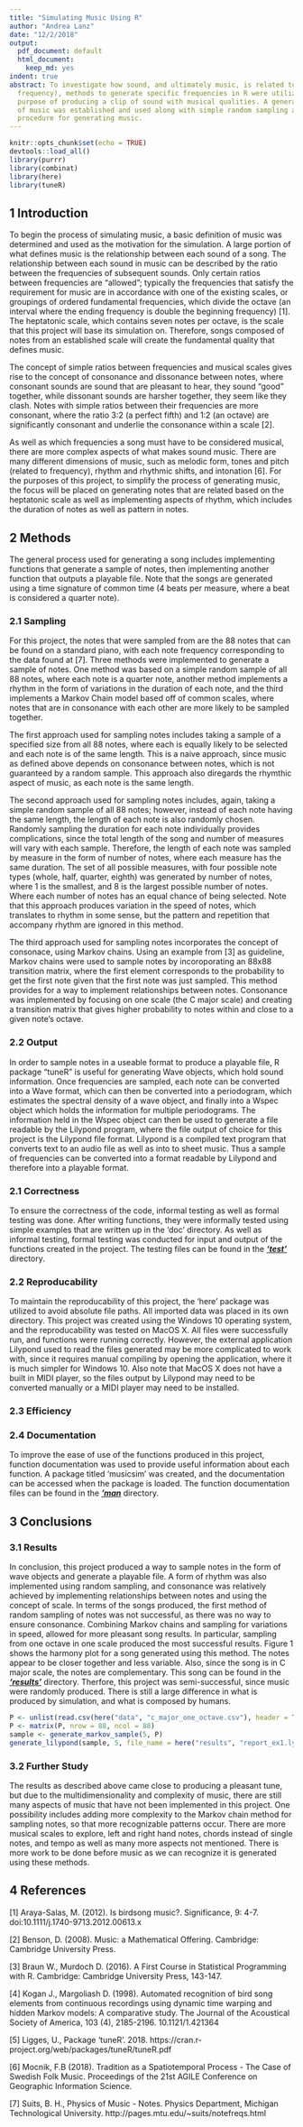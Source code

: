 ```yaml
---
title: "Simulating Music Using R"
author: "Andrea Lanz"
date: "12/2/2018"
output:
  pdf_document: default
  html_document:
    keep_md: yes
indent: true
abstract: To investigate how sound, and ultimately music, is related to data (specifically
  frequency), methods to generate specific frequencies in R were utilized for the
  purpose of producing a clip of sound with musical qualities. A general definition
  of music was established and used along with simple random sampling and a Markov Chain model to implement a
  procedure for generating music.
---
```


```r
knitr::opts_chunk$set(echo = TRUE)
devtools::load_all()
library(purrr)
library(combinat)
library(here)
library(tuneR)
```

## 1  Introduction
  To begin the process of simulating music, a basic definition of music was determined and used as the motivation for the simulation. A large portion of what defines music is the relationship between each sound of a song. The relationship between each sound in music can be described by the ratio between the frequencies of subsequent sounds. Only certain ratios between frequencies are "allowed"; typically the frequencies that satisfy the requirement for music are in accordance with one of the existing scales, or groupings of ordered fundamental frequencies, which divide the octave (an interval where the ending frequency is double the beginning frequency) [1]. The heptatonic scale, which contains seven notes per octave, is the scale that this project will base its simulation on. Therefore, songs composed of notes from an established scale will create the fundamental quality that defines music.  
  
The concept of simple ratios between frequencies and musical scales gives rise to the concept of consonance and dissonance between notes, where consonant sounds are sound that are pleasant to hear, they sound "good" together, while dissonant sounds are harsher together, they seem like they clash. Notes with simple ratios between their frequencies  are more consonant, where the ratio 3:2 (a perfect fifth) and 1:2 (an octave) are significantly consonant and underlie the consonance within a scale [2].

As well as which frequencies a song must have to be considered musical, there are more complex aspects of what makes sound music. There are many different dimensions of music, such as melodic form, tones and pitch (related to frequency), rhythm and rhythmic shifts, and intonation [6]. For the purposes of this project, to simplify the process of generating music, the focus will be placed on generating notes that are related based on the heptatonic scale as well as implementing aspects of rhythm, which includes the duration of notes as well as pattern in notes.

## 2 Methods
The general process used for generating a song includes implementing functions that generate a sample of notes, then implementing another function that outputs a playable file. Note that the songs are generated using a time signature of common time (4 beats per measure, where a beat is considered a quarter note). 

### 2.1 Sampling
For this project, the notes that were sampled from are the 88 notes that can be found on a standard piano, with each note frequency corresponding to the data found at [7]. Three methods were implemented to generate a sample of notes. One method was based on a simple random sample of all 88 notes, where each note is a quarter note, another method implements a rhythm in the form of variations in the duration of each note, and the third implements a Markov Chain model based off of common scales, where notes that are in consonance with each other are more likely to be sampled together.

The first approach used for sampling notes includes taking a sample of a specified size from all 88 notes, where each is equally likely to be selected and each note is of the same length. This is a naive approach, since music as defined above depends on consonance between notes, which is not guaranteed by a random sample. This approach also diregards the rhymthic aspect of music, as each note is the same length.

The second approach used for sampling notes includes, again, taking a simple random sample of all 88 notes; however, instead of each note having the same length, the length of each note is also randomly chosen. Randomly sampling the duration for each note individually provides complications, since the total length of the song and number of measures will vary with each sample. Therefore, the length of each note was sampled by measure in the form of number of notes, where each measure has the same duration. The set of all possible measures, with four possible note types (whole, half, quarter, eighth) was generated by number of notes, where 1 is the smallest, and 8 is the largest possible number of notes. Where each number of notes has an equal chance of being selected. Note that this approach produces variation in the speed of notes, which translates to rhythm in some sense, but the pattern and repetition that accompany rhythm are ignored in this method.

The third approach used for sampling notes incorporates the concept of consonace, using Markov chains. Using an example from [3] as guideline, Markov chains were used to sample notes by incoroporating an 88x88 transition matrix, where the first element corresponds to the probability to get the first note given that the first note was just sampled. This method provides for a way to implement relationships between notes. Consonance was implemented by focusing on one scale (the C major scale) and creating a transition matrix that gives higher probability to notes within and close to a given note's octave.

### 2.2 Output
In order to sample notes in a useable format to produce a playable file, R package "tuneR" is useful for generating Wave objects, which hold sound information. Once frequencies are sampled, each note can be converted into a Wave format, which can then be converted into a periodogram, which estimates the spectral density of a wave object, and finally into a Wspec object which holds the information for multiple periodograms. The information held in the Wspec object can then be used to generate a file readable by the Lilypond program, where the file output of choice for this project is the Lilypond file format. Lilypond is a compiled text program that converts text to an audio file as well as into to sheet music. Thus a sample of frequencies can be converted into a format readable by Lilypond and therefore into a playable format.

### 2.1 Correctness
To ensure the correctness of the code, informal testing as well as formal testing was done. After writing functions, they were informally tested using simple examples that are written up in the 'doc' directory. As well as informal testing, formal testing was conducted for input and output of the functions created in the project. The testing files can be found in the __*['test'](https://github.com/ST541-Fall2018/andrealanz-project-musicsim/tree/master/tests)*__ directory.

### 2.2 Reproducability
To maintain the reproducability of this project, the 'here' package was utilized to avoid absolute file paths. All imported data was placed in its own directory. This project was created using the Windows 10 operating system, and the reproducability was tested on MacOS X. All files were successfully run, and functions were running correctly. However, the external application Lilypond used to read the files generated may be more complicated to work with, since it requires manual compiling by opening the application, where it is much simpler for Windows 10. Also note that MacOS X does not have a built in MIDI player, so the files output by Lilypond may need to be converted manually or a MIDI player may need to be installed.

### 2.3 Efficiency

### 2.4 Documentation
To improve the ease of use of the functions produced in this project, function documentation was used to provide useful information about each function. A package titled 'musicsim' was created, and the documentation can be accessed when the package is loaded. The function documentation files can be found in the __*['man](https://github.com/ST541-Fall2018/andrealanz-project-musicsim/tree/master/man)*__ directory.

## 3 Conclusions

### 3.1 Results
 In conclusion, this project produced a way to sample notes in the form of wave objects and generate a playable file. A form of rhythm was also implemented using random sampling, and consonance was relatively achieved by implementing relationships between notes and using the concept of scale. In terms of the songs produced, the first method of random sampling of notes was not successful, as there was no way to ensure consonance. Combining Markov chains and sampling for variations in speed, allowed for more pleasant song results. In particular, sampling from one octave in one scale produced the most successful results. Figure 1 shows the harmony plot for a song generated using this method. The notes appear to be closer together and less variable. Also, since the song is in C major scale, the notes are complementary. This song can be found in the __*['results'](https://github.com/ST541-Fall2018/andrealanz-project-musicsim/blob/master/results/report_ex1.ly)*__ directory. Therfore, this project was semi-successful, since music were randomly produced. There is still a large difference in what is produced by simulation, and what is composed by humans.
 
```r
P <- unlist(read.csv(here("data", "c_major_one_octave.csv"), header = TRUE)[2:88], use.names = FALSE)
P <- matrix(P, nrow = 88, ncol = 88)
sample <- generate_markov_sample(5, P)
generate_lilypond(sample, 5, file_name = here("results", "report_ex1.ly"))
```
 
### 3.2 Further Study
  The results as described above came close to producing a pleasant tune, but due to the multidimensionality and complexity of music, there are still many aspects of music that have not been implemented in this project. One possibility includes adding more complexity to the Markov chain method for sampling notes, so that more recognizable patterns occur. There are more musical scales to explore, left and right hand notes, chords instead of single notes, and tempo as well as many more aspects not mentioned. There is more work to be done before music as we can recognize it is generated using these methods.

## 4 References

[1] Araya-Salas, M. (2012). Is birdsong music?. Significance, 9: 4-7. doi:10.1111/j.1740-9713.2012.00613.x

[2] Benson, D. (2008). Music: a Mathematical Offering. Cambridge: Cambridge University Press.

[3] Braun W., Murdoch D. (2016). A First Course in Statistical Programming with R. Cambridge: Cambridge University Press, 143-147.

[4] Kogan J., Margoliash D. (1998). Automated recognition of bird song elements from continuous recordings using dynamic time warping and hidden Markov models: A comparative study. The Journal of the Acoustical Society of America, 103 (4), 2185-2196. 10.1121/1.421364

[5] Ligges, U., Package 'tuneR'. 2018. https://cran.r-project.org/web/packages/tuneR/tuneR.pdf

[6] Mocnik, F.B (2018). Tradition as a Spatiotemporal Process - The Case of Swedish Folk Music. Proceedings of the 21st AGILE Conference on Geographic Information Science.

[7] Suits, B. H., Physics of Music - Notes. Physics Department, Michigan Technological University. http://pages.mtu.edu/~suits/notefreqs.html
